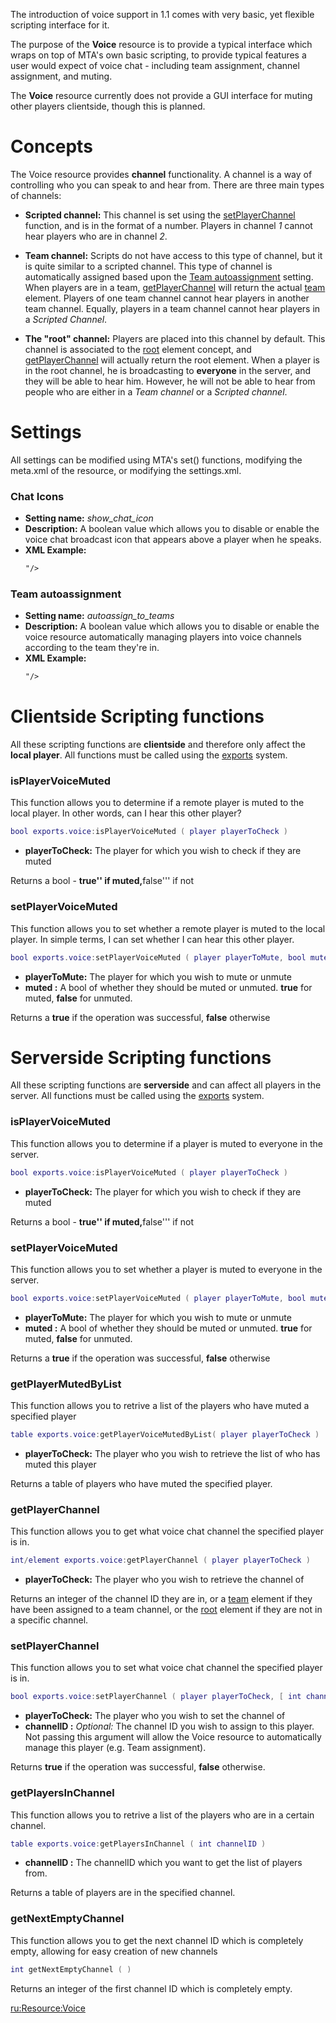 {{Resource page}}
The introduction of voice support in 1.1 comes with very basic, yet flexible scripting interface for it.

The purpose of the '''Voice''' resource is to provide a typical interface which wraps on top of MTA's own basic scripting, to provide typical features a user would expect of voice chat - including team assignment, channel assignment, and muting.

The '''Voice''' resource currently does not provide a GUI interface for muting other players clientside, though this is planned.

= Concepts =
The Voice resource provides '''channel''' functionality.  A channel is a way of controlling who you can speak to and hear from.  There are three main types of channels:
* '''Scripted channel:'''  This channel is set using the [[/Resource:Voice#getPlayerChannel.md|setPlayerChannel]] function, and is in the format of a number.  Players in channel ''1'' cannot hear players who are in channel ''2''.

* '''Team channel:''' Scripts do not have access to this type of channel, but it is quite similar to a scripted channel.  This type of channel is automatically assigned based upon the [[/Resource:Voice#Team_autoassignment.md|Team autoassignment]] setting.  When players are in a team, [[/Resource:Voice#getPlayerChannel.md|getPlayerChannel]] will return the actual [[/team.md|team]] element.  Players of one team channel cannot hear players in another team channel.  Equally, players in a team channel cannot hear players in a ''Scripted Channel''.

* '''The "root" channel:'''  Players are placed into this channel by default.  This channel is associated to the [[/getRootElement.md|root]] element concept, and [[/Resource:Voice#getPlayerChannel.md|getPlayerChannel]] will actually return the root element.  When a player is in the root channel, he is broadcasting to '''everyone''' in the server, and they will be able to hear him.  However, he will not be able to hear from people who are either in a ''Team channel'' or a ''Scripted channel''.




= Settings =
All settings can be modified using MTA's set() functions, modifying the meta.xml of the resource, or modifying the settings.xml.


===Chat Icons===
* '''Setting name:''' ''show_chat_icon''
* '''Description:''' A boolean value which allows you to disable or enable the voice chat broadcast icon that appears above a player when he speaks.
* '''XML Example:''' <syntaxhighlight lang="xml">"/></syntaxhighlight>

===Team autoassignment===
* '''Setting name:''' ''autoassign_to_teams''
* '''Description:''' A boolean value which allows you to disable or enable the voice resource automatically managing players into voice channels according to the team they're in.
* '''XML Example:''' <syntaxhighlight lang="xml">"/></syntaxhighlight>
	



	
=Clientside Scripting functions=
All these scripting functions are '''clientside''' and therefore only affect the '''local player'''.  All functions must be called using the [[/call.md|exports]]  system.

===isPlayerVoiceMuted===
This function allows you to determine if a remote player is muted to the local player.  In other words, can I hear this other player?
<syntaxhighlight lang="lua">
bool exports.voice:isPlayerVoiceMuted ( player playerToCheck )
</syntaxhighlight>
* '''playerToCheck:''' The player for which you wish to check if they are muted
Returns a bool - '''true'' if muted, '''false''' if not


===setPlayerVoiceMuted===
This function allows you to set whether a remote player is muted to the local player.  In simple terms, I can set whether I can hear this other player.
<syntaxhighlight lang="lua">
bool exports.voice:setPlayerVoiceMuted ( player playerToMute, bool muted )
</syntaxhighlight>
* '''playerToMute:''' The player for which you wish to mute or unmute
* '''muted :''' A bool of whether they should be muted or unmuted.  '''true''' for muted, '''false''' for unmuted.
Returns a '''true''' if the operation was successful, '''false''' otherwise

=Serverside Scripting functions=
All these scripting functions are '''serverside''' and can affect all players in the server.  All functions must be called using the [[/call.md|exports]]  system.

===isPlayerVoiceMuted===
This function allows you to determine if a player is muted to everyone in the server.
<syntaxhighlight lang="lua">
bool exports.voice:isPlayerVoiceMuted ( player playerToCheck )
</syntaxhighlight>
* '''playerToCheck:''' The player for which you wish to check if they are muted
Returns a bool - '''true'' if muted, '''false''' if not



===setPlayerVoiceMuted===
This function allows you to set whether a player is muted to everyone in the server.
<syntaxhighlight lang="lua">
bool exports.voice:setPlayerVoiceMuted ( player playerToMute, bool muted )
</syntaxhighlight>
* '''playerToMute:''' The player for which you wish to mute or unmute
* '''muted :''' A bool of whether they should be muted or unmuted.  '''true''' for muted, '''false''' for unmuted.
Returns a '''true''' if the operation was successful, '''false''' otherwise



===getPlayerMutedByList===
This function allows you to retrive a list of the players who have muted a specified player
<syntaxhighlight lang="lua">
table exports.voice:getPlayerVoiceMutedByList( player playerToCheck )
</syntaxhighlight>
* '''playerToCheck:''' The player who you wish to retrieve the list of who  has muted this player
Returns a table of players who have muted the specified player.

===getPlayerChannel===
This function allows you to get what voice chat channel the specified player is in.
<syntaxhighlight lang="lua">
int/element exports.voice:getPlayerChannel ( player playerToCheck )
</syntaxhighlight>
* '''playerToCheck:''' The player who you wish to retrieve the channel of
Returns an integer of the channel ID they are in, or a [[/team.md|team]] element if they have been assigned to a team channel, or the [[/getRootElement.md|root]] element if they are not in a specific channel.


===setPlayerChannel===
This function allows you to set what voice chat channel the specified player is in.
<syntaxhighlight lang="lua">
bool exports.voice:setPlayerChannel ( player playerToCheck, [ int channelID ] )
</syntaxhighlight>
* '''playerToCheck:''' The player who you wish to set the channel of
* '''channelID :''' ''Optional:'' The channel ID you wish to assign to this player.  Not passing this argument will allow the Voice resource to automatically manage this player (e.g. Team assignment).
Returns '''true''' if the operation was successful, '''false''' otherwise.


===getPlayersInChannel===
This function allows you to retrive a list of the players who are in a certain channel.
<syntaxhighlight lang="lua">
table exports.voice:getPlayersInChannel ( int channelID )
</syntaxhighlight>
* '''channelID :''' The channelID which you want to get the list of players from.
Returns a table of players are in the specified channel.


===getNextEmptyChannel===
This function allows you to get the next channel ID which is completely empty, allowing for easy creation of new channels
<syntaxhighlight lang="lua">
int getNextEmptyChannel ( )
</syntaxhighlight>
Returns an integer of the first channel ID which is completely empty.

[[/ru:Resource:Voice.md|ru:Resource:Voice]]